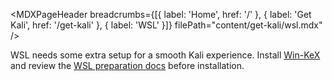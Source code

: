 
<MDXPageHeader
  breadcrumbs={[{ label: 'Home', href: '/' }, { label: 'Get Kali', href: '/get-kali' }, { label: 'WSL' }]}
  filePath="content/get-kali/wsl.mdx"
/>

<Admonition type="info">
  WSL needs some extra setup for a smooth Kali experience. Install
  <a href="/apps/help/win-kex" className="underline">Win-KeX</a>
  and review the
  <a href="/wsl-prep" className="underline">WSL preparation docs</a>
  before installation.
</Admonition>

<WinKexTile />

